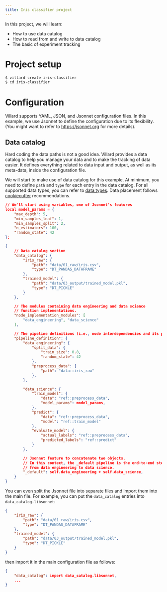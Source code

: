 ```yaml
---
title: Iris classifier project
---
```


In this project, we will learn:

- How to use data catalog
- How to read from and write to data catalog
- The basic of experiment tracking

# Project setup

```bash
$ villard create iris-classifier
$ cd iris-classifier
```

# Configuration
Villard supports YAML, JSON, and Jsonnet configuration files.
In this example, we use Jsonnet to define the configuration due to its flexibility.
(You might want to refer to [https://jsonnet.org](https://jsonnet.org) for more details).

## Data catalog

Hard coding the data paths is not a good idea.
Villard provides a data catalog to help you manage your data and to make the tracking of data easier.
It defines everything related to data input and output, as well as its meta-data, inside the configuration file.

We will start to make use of data catalog for this example.
At minimum, you need to define `path` and `type` for each entry in the data catalog.
For all supported data types, you can refer to [data types](supported_data_types.qmd).
Data placement follows [cookiecutter](https://cookiecutter.readthedocs.io/en/latest/) recommendations.

```json
// We'll start using variables, one of Jsonnet's features
local model_params = {
    "max_depth": 5,
    "min_samples_leaf": 1,
    "min_samples_split": 2,
    "n_estimators": 100,
    "random_state": 42
};

{
    // Data catalog section
    "data_catalog": {
        "iris_raw": {
            "path": "data/01_raw/iris.csv",
            "type": "DT_PANDAS_DATAFRAME"
        },
        "trained_model": {
            "path": "data/03_output/trained_model.pkl",
            "type": "DT_PICKLE"
        }
    },

    // The modules containing data engineering and data science 
    // function implementations.
    "node_implementation_modules": [
        "data_engineering", "data_science"
    ],

    // The pipeline definitions (i.e., node interdependencies and its parameters)
    "pipeline_definition": {
        "data_engineering": {
            "split_data": {
                "train_size": 0.8,
                "random_state": 42
            },
            "preprocess_data": {
                "path": "data::iris_raw"
            }, 
        },

        "data_science": {
            "train_model": {
                "data": "ref::preprocess_data",
                "model_params": model_params,
            },
            "predict": {
                "data": "ref::preprocess_data",
                "model": "ref::train_model"
            }, 
            "evaluate_model": {
                "actual_labels": "ref::preprocess_data",
                "predicted_labels": "ref::predict"
            }
        },

        // Jsonnet feature to concatenate two objects.
        // In this context, the _default pipeline is the end-to-end steps 
        // from data engineering to data science.
        "_default": self.data_engineering + self.data_science,
    }
}
```

:::{.callout-tip}
You can even split the Jsonnet file into separate files and import them into the main file. 
For example, you can put the `data_catalog` entries into `data_catalog.libsonnet`:
```json
{
    "iris_raw": {
        "path": "data/01_raw/iris.csv",
        "type": "DT_PANDAS_DATAFRAME"
    },
    "trained_model": {
        "path": "data/03_output/trained_model.pkl",
        "type": "DT_PICKLE"
    }
}
```
then import it in the main configuration file as follows:
```json
{
    "data_catalog": import data_catalog.libsonnet,
    ...
}
```
:::